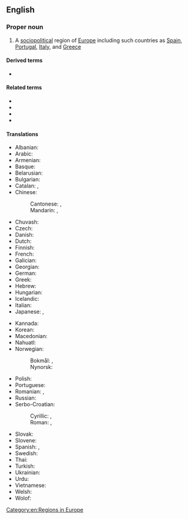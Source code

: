 ==English==
{{wikipedia}}

===Proper noun===
{{en-proper noun|head=[[southern|Southern]] [[Europe]]}}

# A [[sociopolitical]] region of [[Europe]] including such countries as [[Spain]], [[Portugal]], [[Italy]], and [[Greece]]

====Derived terms====
* {{l|en|Southern European}}

====Related terms====
* {{l|en|Central Europe}}
* {{l|en|Eastern Europe}}
* {{l|en|Northern Europe}}
* {{l|en|Western Europe}}

====Translations====
{{trans-top|Southern Europe}}
* Albanian: {{t|sq|Evropa Jugore|f}}
* Arabic: {{t|ar|أُورُوبَّا اَلْجَنُوبِيَّة|f|tr=ʾurubbā l-janūbiyya}}
* Armenian: {{t|hy|Հարավային Եվրոպա}}
* Basque: {{t|eu|Hegoaldeko Europa}}
* Belarusian: {{t|be|Паўднё́вая Еўро́па|f|sc=Cyrl}}
* Bulgarian: {{t|bg|Ю́жна Евро́па|f|sc=Cyrl}}
* Catalan: {{t|ca|Europa del Sud|f}}, {{t|ca|Europa Meridional|f}}
* Chinese:
*: Cantonese: {{t|yue|南歐|sc=Hani}}, {{t|yue|南欧|tr=naam4 au1|sc=Hani}}
*: Mandarin: {{t+|cmn|南歐|sc=Hani}}, {{t+|cmn|南欧|tr=Nán-Ōu|sc=Hani}}
* Chuvash: {{t|cv|Кӑнтӑр Европа|sc=Cyrl}}
* Czech: {{t|cs|jižní Evropa|f}}
* Danish: {{t+|da|Sydeuropa}}
* Dutch: {{t+|nl|Zuid-Europa|n}}
* Finnish: {{t+|fi|Etelä-Eurooppa}}
* French: {{t+|fr|Europe du Sud|f}}
* Galician: {{t|gl|Europa meridional|f}}
* Georgian: {{t|ka|სამხრეთი ევროპა}}
* German: {{t+|de|Südeuropa|n}}
* Greek: {{t|el|Νότια Ευρώπη|f}}
* Hebrew: {{t|he|דרום אירופה|m|tr=d'róm eirópah|sc=Hebr}}
* Hungarian: {{t+|hu|Dél-Európa}}
* Icelandic: {{t+|is|Suður-Evrópa}}
* Italian: {{t|it|Europa meridionale}}
* Japanese: {{t+|ja|南欧|tr=なんおう, Nan'ō|sc=Jpan}}, {{t+|ja|南ヨーロッパ|tr=Minami-Yōroppa|sc=Jpan}}
{{trans-mid}}
* Kannada: {{t|kn|ದಕ್ಷಿಣ ಯುರೋಪ್}}
* Korean: {{t|ko|^남(南)-^유럽}}
* Macedonian: {{t|mk|Јужна Европа|f|sc=Cyrl}}
* Nahuatl: {{t|nah|Europan Huitztlāmpa}}
* Norwegian:
*: Bokmål: {{t|nb|Sør-Europa}}, {{t|nb|Syd-Europa}}
*: Nynorsk: {{t|nn|Sør-Europa}}
* Polish: {{t+|pl|Europa Południowa|f}}
* Portuguese: {{t|pt|Europa meridional}}
* Romanian: {{t|ro|Europa de Sud|f}}, {{t|ro|[[Europa]] [[sud|sudică]]|f}}
* Russian: {{t+|ru|Ю́жная Евро́па|f}}
* Serbo-Croatian:
*: Cyrillic: {{t|sh|Јужна Европа|sc=Cyrl}}, {{t|sh|Јужна Еуропа|sc=Cyrl}}
*: Roman: {{t|sh|Južna Evropa|f}}, {{t|sh|Južna Europa|f}}
* Slovak: {{t|sk|Južná Európa|f}}
* Slovene: {{t|sl|Južna Evropa|f}}
* Spanish: {{t|es|Europa meridional|f}}, {{t|es|Europa del Sur|f}}
* Swedish: {{t+|sv|Sydeuropa}}
* Thai: {{t|th|ยุโรปใต้|tr=yúrôhp dtâi}}
* Turkish: {{t+|tr|Güney Avrupa}}
* Ukrainian: {{t|uk|Півде́нна Євро́па|f|sc=Cyrl}}
* Urdu: {{t|ur|جنوبی یورپ|tr=janūbī yūrap}}
* Vietnamese: {{t|vi|Nam Âu}}
* Welsh: {{t|cy|De Ewrop|m}}
* Wolof: {{t|wo|Bëj-saalumu Tugal}}
{{trans-bottom}}

[[Category:en:Regions in Europe]]